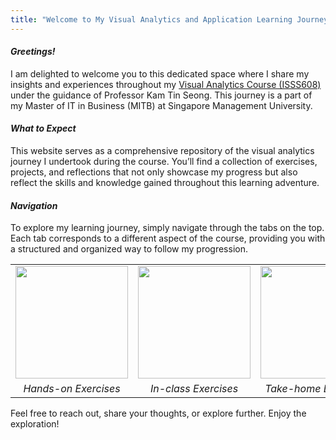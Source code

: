```yaml
---
title: "Welcome to My Visual Analytics and Application Learning Journey!"
---
```


#### ***Greetings!***

I am delighted to welcome you to this dedicated space where I share my insights and experiences throughout my [Visual Analytics Course (ISSS608)]{.underline} under the guidance of Professor Kam Tin Seong. This journey is a part of my Master of IT in Business (MITB) at Singapore Management University.

#### ***What to Expect***

This website serves as a comprehensive repository of the visual analytics journey I undertook during the course. You'll find a collection of exercises, projects, and reflections that not only showcase my progress but also reflect the skills and knowledge gained throughout this learning adventure.

#### ***Navigation***

To explore my learning journey, simply navigate through the tabs on the top. Each tab corresponds to a different aspect of the course, providing you with a structured and organized way to follow my progression.

|                                                                      |                                                                      |                                                                      |
|:--------------------------------------------------------------------:|:--------------------------------------------------------------------:|:--------------------------------------------------------------------:|
| ![](images/clipboard-2383612098.png){fig-align="center" width="180"} | ![](images/clipboard-3832021204.png){fig-align="center" width="180"} | ![](images/clipboard-2600415027.png){fig-align="center" width="180"} |
|                         *Hands-on Exercises*                         |                         *In-class Exercises*                         |                        *Take-home Exercises*                         |

Feel free to reach out, share your thoughts, or explore further. Enjoy the exploration!
